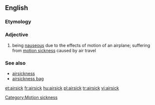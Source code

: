 ==English==

===Etymology===
{{compound|air|sick}}

===Adjective===
{{en-adj}}

# being [[nauseous]] due to the effects of motion of an airplane; suffering from [[motion sickness]] caused by air travel

===See also===
* [[airsickness]]
* [[airsickness bag]]

[[Category:Motion sickness]]

[[et:airsick]]
[[fr:airsick]]
[[hu:airsick]]
[[pl:airsick]]
[[tr:airsick]]
[[vi:airsick]]
